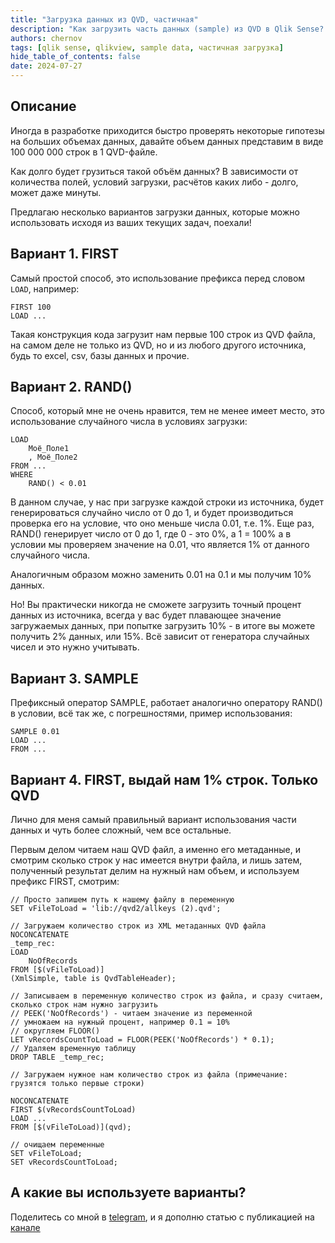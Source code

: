 ---
title: "Загрузка данных из QVD, частичная"
description: "Как загрузить часть данных (sample) из QVD в Qlik Sense? Обзор методов: FIRST, RAND(), SAMPLE и точная загрузка процента строк через метаданные QVD."
authors: chernov
tags: [qlik sense, qlikview, sample data, частичная загрузка]
hide_table_of_contents: false
date: 2024-07-27
---

## Описание

Иногда в разработке приходится быстро проверять некоторые гипотезы на больших объемах данных, давайте объем данных представим в виде 100 000 000 строк в 1 QVD-файле.

Как долго будет грузиться такой объём данных? В зависимости от количества полей, условий загрузки, расчётов каких либо - долго, может даже минуты.

Предлагаю несколько вариантов загрузки данных, которые можно использовать исходя из ваших текущих задач, поехали!
<!-- truncate -->
## Вариант 1. FIRST

Самый простой способ, это использование префикса перед словом `LOAD`, например:
```
FIRST 100
LOAD ...
```
Такая конструкция кода загрузит нам первые 100 строк из QVD файла, на самом деле не только из QVD, но и из любого другого источника, будь то excel, csv, базы данных и прочие.

## Вариант 2. RAND()

Способ, который мне не очень нравится, тем не менее имеет место, это использование случайного числа в условиях загрузки:
```
LOAD
    Моё_Поле1
    , Моё_Поле2
FROM ...
WHERE
    RAND() < 0.01
```
В данном случае, у нас при загрузке каждой строки из источника, будет генерироваться случайно число от 0 до 1, и будет производиться проверка его на условие, что оно меньше числа 0.01, т.е. 1%.
Еще раз, RAND() генерирует число от 0 до 1, где 0 - это 0%, а 1 = 100% а в условии мы проверяем значение на 0.01, что является 1% от данного случайного числа.

Аналогичным образом можно заменить 0.01 на 0.1 и мы получим 10% данных.

Но! Вы практически никогда не сможете загрузить точный процент данных из источника, всегда у вас будет плавающее значение загружаемых данных, при попытке загрузить 10% - в итоге вы можете получить 2% данных, или 15%. Всё зависит от генератора случайных чисел и это нужно учитывать.

## Вариант 3. SAMPLE

Префиксный оператор SAMPLE, работает аналогично оператору RAND() в условии, всё так же, с погрешностями, пример использования:
```
SAMPLE 0.01
LOAD ...
FROM ...
```

## Вариант 4. FIRST, выдай нам 1% строк. Только QVD

Лично для меня самый правильный вариант использования части данных и чуть более сложный, чем все остальные.

Первым делом читаем наш QVD файл, а именно его метаданные, и смотрим сколько строк у нас имеется внутри файла, и лишь затем, полученный результат делим на нужный нам объем, и используем префикс FIRST, смотрим:
```
// Просто запишем путь к нашему файлу в переменную
SET vFileToLoad = 'lib://qvd2/allkeys (2).qvd';

// Загружаем количество строк из XML метаданных QVD файла
NOCONCATENATE
_temp_rec:
LOAD
    NoOfRecords
FROM [$(vFileToLoad)]
(XmlSimple, table is QvdTableHeader);

// Записываем в переменную количество строк из файла, и сразу считаем, сколько строк нам нужно загрузить
// PEEK('NoOfRecords') - читаем значение из переменной
// умножаем на нужный процент, например 0.1 = 10%
// округляем FLOOR()
LET vRecordsCountToLoad = FLOOR(PEEK('NoOfRecords') * 0.1);
// Удаляем временную таблицу
DROP TABLE _temp_rec;

// Загружаем нужное нам количество строк из файла (примечание: грузятся только первые строки)

NOCONCATENATE
FIRST $(vRecordsCountToLoad)
LOAD ...
FROM [$(vFileToLoad)](qvd);

// очищаем переменные
SET vFileToLoad;
SET vRecordsCountToLoad;

```

## А какие вы используете варианты?

Поделитесь со мной в [telegram](https://t.me/chernov), и я дополню статью с публикацией на [канале](https://t.me/chernovdev)
